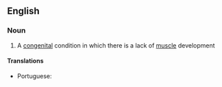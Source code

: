 ==English==

===Noun===
{{wikipedia}}
{{en-noun|-}}

# {{context|medicine|lang=en}} A [[congenital]] condition in which there is a lack of [[muscle]] development

====Translations====
{{trans-top|congenital condition in which there is a lack of muscle development}}
* Portuguese: {{t|pt|amioplasia|f}}
{{trans-mid}}
{{trans-bottom}}